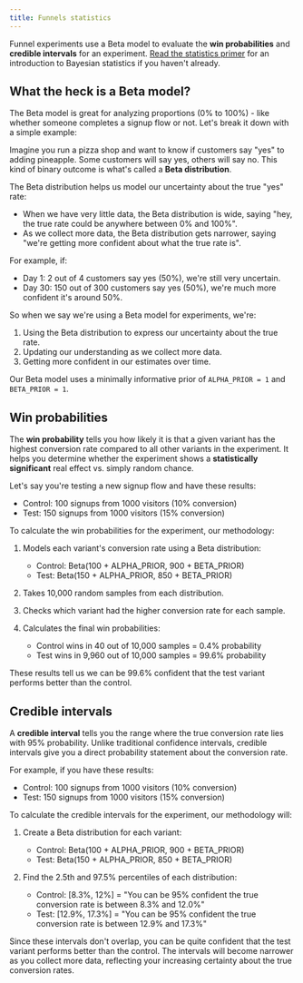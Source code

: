 ```yaml
---
title: Funnels statistics
---
```


Funnel experiments use a Beta model to evaluate the **win probabilities** and **credible intervals** for an experiment. [Read the statistics primer](/docs/experiments/statistics-primer) for an introduction to Bayesian statistics if you haven't already.

## What the heck is a Beta model?

The Beta model is great for analyzing proportions (0% to 100%) - like whether someone completes a signup flow or not. Let's break it down with a simple example:

Imagine you run a pizza shop and want to know if customers say "yes" to adding pineapple. Some customers will say yes, others will say no. This kind of binary outcome is what's called a **Beta distribution**.

The Beta distribution helps us model our uncertainty about the true "yes" rate:
- When we have very little data, the Beta distribution is wide, saying "hey, the true rate could be anywhere between 0% and 100%".
- As we collect more data, the Beta distribution gets narrower, saying "we're getting more confident about what the true rate is".

For example, if:
- Day 1: 2 out of 4 customers say yes (50%), we're still very uncertain.
- Day 30: 150 out of 300 customers say yes (50%), we're much more confident it's around 50%.

So when we say we're using a Beta model for experiments, we're:
1. Using the Beta distribution to express our uncertainty about the true rate.
2. Updating our understanding as we collect more data.
3. Getting more confident in our estimates over time.

Our Beta model uses a minimally informative prior of `ALPHA_PRIOR = 1` and `BETA_PRIOR = 1`.

## Win probabilities

The **win probability** tells you how likely it is that a given variant has the highest conversion rate compared to all other variants in the experiment. It helps you determine whether the experiment shows a **statistically significant** real effect vs. simply random chance.

Let's say you're testing a new signup flow and have these results:
- Control: 100 signups from 1000 visitors (10% conversion)
- Test: 150 signups from 1000 visitors (15% conversion)

To calculate the win probabilities for the experiment, our methodology:

1. Models each variant's conversion rate using a Beta distribution:
	- Control: Beta(100 + ALPHA_PRIOR, 900 + BETA_PRIOR)
	- Test: Beta(150 + ALPHA_PRIOR, 850 + BETA_PRIOR)

2. Takes 10,000 random samples from each distribution.

3. Checks which variant had the higher conversion rate for each sample.

4. Calculates the final win probabilities:
	- Control wins in 40 out of 10,000 samples = 0.4% probability
	- Test wins in 9,960 out of 10,000 samples = 99.6% probability

These results tell us we can be 99.6% confident that the test variant performs better than the control.

## Credible intervals

A **credible interval** tells you the range where the true conversion rate lies with 95% probability. Unlike traditional confidence intervals, credible intervals give you a direct probability statement about the conversion rate.

For example, if you have these results:
- Control: 100 signups from 1000 visitors (10% conversion)
- Test: 150 signups from 1000 visitors (15% conversion)

To calculate the credible intervals for the experiment, our methodology will:

1. Create a Beta distribution for each variant:
	- Control: Beta(100 + ALPHA_PRIOR, 900 + BETA_PRIOR)
	- Test: Beta(150 + ALPHA_PRIOR, 850 + BETA_PRIOR)

2. Find the 2.5th and 97.5% percentiles of each distribution:
	- Control: [8.3%, 12%] = "You can be 95% confident the true conversion rate is between 8.3% and 12.0%"
	- Test: [12.9%, 17.3%] = "You can be 95% confident the true conversion rate is between 12.9% and 17.3%"

Since these intervals don't overlap, you can be quite confident that the test variant performs better than the control. The intervals will become narrower as you collect more data, reflecting your increasing certainty about the true conversion rates.
